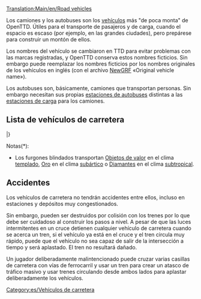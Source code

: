 [[Translation:Main/en/Road vehicles]]{{es/Tabla de contenido}}

Los camiones y los autobuses son los [[Main/es/Vehículos|vehículos]] más "de poca monta" de OpenTTD. Útiles para el transporte de pasajeros y de carga, cuando el espacio es escaso (por ejemplo, en las grandes ciudades), pero prepárese para construir un montón de ellos.

Los nombres del vehículo se cambiaron en TTD para evitar problemas con las marcas registradas, y OpenTTD conserva estos nombres ficticios. Sin embargo puede reemplazar los nombres ficticios por los nombres originales de los vehículos en inglés (con el archivo [[Main/es/NewGRF|NewGRF]] «Original vehicle name»).

Los autobuses son, básicamente, camiones que transportan personas. Sin embargo necesitan sus propias [[Main/en/Estaciones para vehículos de carretera/Es#Estaciones de autobuses|estaciones de autobuses]] distintas a las [[Main/es/Estaciones para vehículos de carretera/Es#Estaciones de carga|estaciones de carga]] para los camiones.

==Lista de vehículos de carretera==

{{es/Tabla de vehículos/Encabezado}}
{{en/VehicleTable/Header|Pasajeros y correo}}
{{en/VehicleTable/Row|
*[[Main/es/Autobuses|Autobuses]]
*[[Main/es/Camiones de Correo|Camiones de correo]]
|
*[[Main/es/Autobuses|Autobuses]]
*[[Main/es/Camiones de Correo|Camiones de correo]]
|
*[[Main/es/Autobuses|Autobuses]]
*[[Main/es/Camiones de Correo|Camiones de correo]]
|
*[[Main/es/Autobuses|Autobuses]]
*[[Main/es/Camiones de Correo|Camiones de correo]]
}}
{{en/VehicleTable/Header|Cargas comunes}}
{{en/VehicleTable/Row|
*[[Main/es/Cisternas de Petróleo|Cisternas de petróleo]]
*[[Main/es/Camiones de Mercancías|Camiones de mercancías]]
*[[Main/es/Camiones Graneros|Camiones graneros]]
*[[Main/es/Camiones de Ganado|Camiones de ganado]]
*[[Main/es/Camiones Madereros|Camiones madereros]]
|
*[[Main/es/Cisternas de Petróleo|Cisternas de petróleo]]
*[[Main/es/Camiones de Mercancías|Camiones de mercancías]]
*[[Main/es/Camiones Graneros|Camiones graneros]]
*[[Main/es/Camiones de Ganado|Camiones de ganado]]
*[[Main/es/Camiones Madereros|Camiones madereros]]
|
*[[Main/es/Cisternas de Petróleo|Cisternas de petróleo]]
*[[Main/es/Camiones de Mercancías|Camiones de mercancías]]
*[[Main/es/Camiones Graneros|Camiones graneros]]
*-
*[[Main/es/Camiones Madereros|Camiones madereros]]
|
*[[Main/es/Camiones de Cola|Camiones de cola]]
*[[Main/es/Camiones de Dulces|Camiones de dulces]]
*[[Main/es/Furgones de Juguetes|Furgones de juguetes]]
*[[Main/es/Camiones de Pilas|Camiones de pilas]]
*[[Main/es/Camiones de Algodón de Azúcar|Camiones de algodón de azúcar]]
}}
{{en/VehicleTable/Header|Cargas parecidas}}
{{en/VehicleTable/Row|
*[[Main/es/Furgones Blindados|Furgones blindados]]*
*[[Main/es/Camiones Carboneros|Camiones carboneros]]
*[[Main/es/Camiones de Hierro|Camiones de hierro]]
*[[Main/es/Camiones de Acero|Camiones de acero]]
* -
|
*[[Main/es/Furgones Blindados|Furgones blindados]]*
*[[Main/es/Camiones Carboneros|Camiones carboneros]]
* -
*[[Main/es/Camiones de Papel|Camiones de papel]]
*[[Main/es/Furgones de Comida|Furgones de comida]]
|
*[[Main/es/Furgones Blindados|Furgones blindados]]*
* -
*[[Main/es/Camiones de Cobre|Camiones de cobre]]
* -
*[[Main/es/Furgones de Comida|Furgones de comida]]
|
* -
*[[Main/es/Camiones de Azúcar|Camiones de azúcar]]
* -
* -
* -
}}
{{en/VehicleTable/Header|Otras cargas}}
{{en/VehicleTable/Row|
|
|
*[[Main/es/Cisternas de Agua|Cisternas de agua]]
*[[Main/es/Camiones de Fruta|Camiones de fruta]]
*[[Main/es/Camiones de Caucho|Camiones de caucho]]
|
*[[Main/es/Camiones de Burbujas|Camiones de burbujas]]
*[[Main/es/Camiones de Refrescos|Camiones de refrescos]]
*[[Main/es/Camiones de Plástico|Camiones de plástico]]
*[[Main/es/Camiones de Caramelos|Camiones de caramelos]]
}}
|}

Notas(*):
*Los furgones blindados transportan [[Main/es/Objetos de valor|Objetos de valor]] en el clima [[Main/en/Climas/Es#Templado|templado]], [[Main/es/Oro|Oro]] en el clima [[Main/en/Climas/Es#Subártico|subártico]] o [[Main/es/Diamantes|Diamantes]] en el clima [[Main/en/Climas/Es#Subtropical|subtropical]].

==Accidentes==
Los vehículos de carretera no tendrán accidentes entre ellos, incluso en estaciones y depósitos muy congestionados. 

Sin embargo, pueden ser destruidos por colisión con los trenes por lo que debe ser cuidadoso al construir los pasos a nivel. A pesar de que las luces intermitentes en un cruce detienen cualquier vehículo de carretera cuando se acerca un tren, si el vehículo ya está en el cruce y el tren circula muy rápido, puede que el vehículo no sea capaz de salir de la intersección a tiempo y será aplastado. El tren no resultará dañado.

Un jugador deliberadamente malintencionado puede cruzar varias casillas de carretera con vías de ferrocarril y usar un tren para crear un atasco de tráfico masivo y usar trenes circulando desde ambos lados para aplastar deliberadamente los vehículos.

[[Category:es/Vehículos de carretera]]